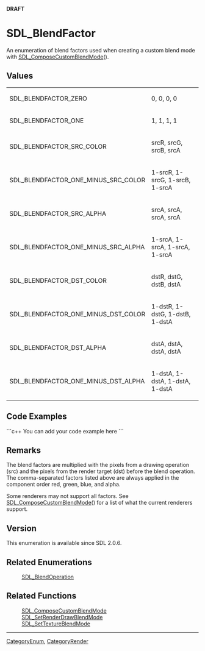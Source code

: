 <span color="red">'''DRAFT'''</span>

= SDL_BlendFactor =
An enumeration of blend factors used when creating a custom blend mode with [[SDL_ComposeCustomBlendMode]]().


== Values ==
{|
|SDL_BLENDFACTOR_ZERO
|0, 0, 0, 0
|-
|SDL_BLENDFACTOR_ONE
|1, 1, 1, 1
|-
|SDL_BLENDFACTOR_SRC_COLOR
|srcR, srcG, srcB, srcA
|-
|SDL_BLENDFACTOR_ONE_MINUS_SRC_COLOR
|1-srcR, 1-srcG, 1-srcB, 1-srcA
|-
|SDL_BLENDFACTOR_SRC_ALPHA
|srcA, srcA, srcA, srcA
|-
|SDL_BLENDFACTOR_ONE_MINUS_SRC_ALPHA
|1-srcA, 1-srcA, 1-srcA, 1-srcA
|-
|SDL_BLENDFACTOR_DST_COLOR
|dstR, dstG, dstB, dstA
|-
|SDL_BLENDFACTOR_ONE_MINUS_DST_COLOR
|1-dstR, 1-dstG, 1-dstB, 1-dstA
|-
|SDL_BLENDFACTOR_DST_ALPHA
|dstA, dstA, dstA, dstA
|-
|SDL_BLENDFACTOR_ONE_MINUS_DST_ALPHA
|1-dstA, 1-dstA, 1-dstA, 1-dstA
|}

== Code Examples ==
```c++
You can add your code example here
```

== Remarks ==

The blend factors are multiplied with the pixels from a drawing operation (src) and the pixels from the render target (dst) before the blend operation. The comma-separated factors listed above are always applied in the component order red, green, blue, and alpha.

Some renderers may not support all factors. See [[SDL_ComposeCustomBlendMode]]() for a list of what the current renderers support.

== Version ==

This enumeration is available since SDL 2.0.6.

== Related Enumerations ==
:[[SDL_BlendOperation]]

== Related Functions ==
:[[SDL_ComposeCustomBlendMode]]
:[[SDL_SetRenderDrawBlendMode]]
:[[SDL_SetTextureBlendMode]]

----
[[CategoryEnum]], [[CategoryRender]]

<!-- #Actually from the SDL_blendmode.h header which does not have it's own category in this wiki. -->
